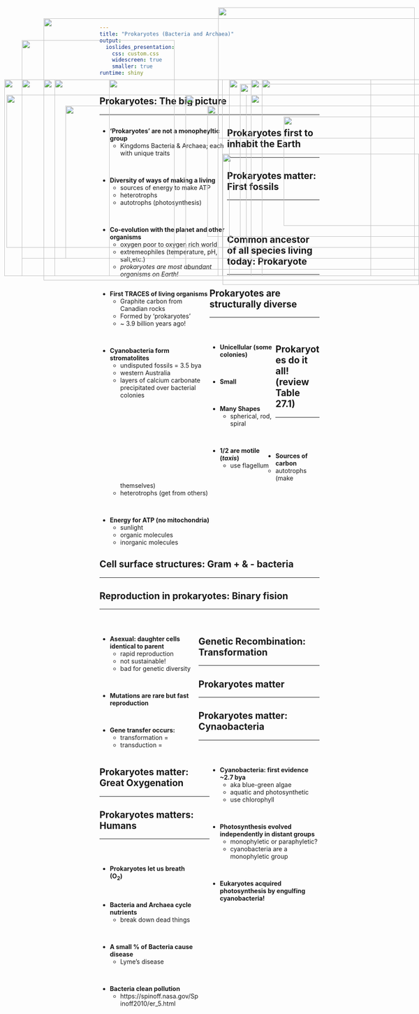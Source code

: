 ```yaml
---
title: "Prokaryotes (Bacteria and Archaea)"
output: 
  ioslides_presentation:
    css: custom.css
    widescreen: true
    smaller: true
runtime: shiny
---
```


## Prokaryotes: The big picture
<hr>

<div style="float: left; width: 58%;">

* **'Prokaryotes' are not a monopheyltic group**
    + Kingdoms Bacteria & Archaea; each with unique traits

<br/>

* **Diversity of ways of making a living**
    + sources of energy to make ATP
    + heterotrophs
    + autotrophs (photosynthesis)

<br/>

* **Co-evolution with the planet and other organisms**
    + oxygen poor to oxygen rich world
    + extremeophiles (temperature, pH, salt,etc.)
    + *prokaryotes are most abundant organisms on Earth!*
</div>

<IMG STYLE="position:absolute; TOP:275px; LEFT:650px; WIDTH:350px; HEIGHT:250px" SRC="images/yellowstone.jpg">

##

<IMG STYLE="position:absolute; TOP:100px; LEFT:50px; WIDTH:350px; HEIGHT:500px" SRC="images/geyser.jpg">

<IMG STYLE="position:absolute; TOP:25px; LEFT:500px; WIDTH:450px; HEIGHT:300px" SRC="images/acid.jpg">

<IMG STYLE="position:absolute; TOP:360px; LEFT:510px; WIDTH:450px; HEIGHT:300px" SRC="images/vent.jpg">

## Prokaryotes first to inhabit the Earth
<hr>

<IMG STYLE="position:absolute; TOP:190px; LEFT:100px; WIDTH:900px; HEIGHT:450px" SRC="images/oldlife.png">

## Prokaryotes matter: First fossils
<hr>
<br/>
<br/>

<div style="float: left; width: 50%;">

* **First TRACES of living organisms**
    + Graphite carbon from Canadian rocks
    + Formed by ‘prokaryotes’
    + ~ 3.9 billion years ago! 

<br/>

* **Cyanobacteria form stromatolites**
    + undisputed fossils = 3.5 bya
    + western Australia
    + layers of calcium carbonate precipitated over bacterial colonies

</div>

<IMG STYLE="position:absolute; TOP:190px; LEFT:575px; WIDTH:375px; HEIGHT:450px" SRC="images/matfossils.png">

## Common ancestor of all species living today: Prokaryote
<hr>

<IMG STYLE="position:absolute; TOP:190px; LEFT:50px; WIDTH:450px; HEIGHT:450px" SRC="images/simple_phyl.jpg">

<IMG STYLE="position:absolute; TOP:190px; LEFT:600px; WIDTH:350px; HEIGHT:450px" SRC="images/oldfossil.gif">

## Prokaryotes are structurally diverse
<hr>
<br/>

<div style="float: left; width: 30%;">

* **Unicellular (some colonies)**

<br/>

* **Small**

<br/>

* **Many Shapes**
    + spherical, rod, spiral

<br/>

* **1/2 are motile (*taxis*)**
    + use flagellum
</div>

<IMG STYLE="position:absolute; TOP:225px; LEFT:425px; WIDTH:600px; HEIGHT:400px" SRC="images/shapesize.jpg">

##

<IMG STYLE="position:absolute; TOP:50px; LEFT:100px; WIDTH:900px; HEIGHT:600px" SRC="images/differ.png">

<!-- ## Prokaryotic vs Eukaryotic cells -->
<!-- <hr> -->

<!-- <IMG STYLE="position:absolute; TOP:250px; LEFT:250px; WIDTH:600px; HEIGHT:350px" SRC="images/shareproeu.jpg"> -->

## Prokaryotes do it all! (review Table 27.1)
<hr>
<br/>
<br/>
<br/>


* **Sources of carbon**
    + autotrophs (make themselves)
    + heterotrophs (get from others)

<br/>

* **Energy for ATP (no mitochondria)**
    + sunlight
    + organic molecules
    + inorganic molecules

<IMG STYLE="position:absolute; TOP:250px; LEFT:475px; WIDTH:600px; HEIGHT:300px" SRC="images/photonitro.jpg">

## Cell surface structures: Gram + & - bacteria
<hr>

<IMG STYLE="position:absolute; TOP:250px; LEFT:150px; WIDTH:800px; HEIGHT:350px" SRC="images/gram2.jpg">

<!-- ## Evolution of traditional groups: -->
<!-- <hr> -->
<!-- <br/> -->

<!-- * **Gram positive bacteria are monophyletic** -->

<!-- <br/> -->

<!-- * **Cyanobacteria are monophyletic** -->

<!-- <br/> -->

<!-- * **Gram negative bacteria no longer considered monophyletic** -->

<!-- <IMG STYLE="position:absolute; TOP:190px; LEFT:785px; WIDTH:250px; HEIGHT:250px" SRC="images/cyano2.jpg"> -->

<!-- <IMG STYLE="position:absolute; TOP:425px; LEFT:300px; WIDTH:500px; HEIGHT:250px" SRC="images/gram.jpeg"> -->

## Reproduction in prokaryotes: Binary fision
<hr>
<br/>

<div style="float: left; width: 45%;">

* **Asexual: daughter cells identical to parent**
    + rapid reproduction
    + not sustainable!
    + bad for genetic diversity

<br/>

* **Mutations are rare but fast reproduction**

<br/>

* **Gene transfer occurs:**
    + transformation = 
    + transduction = 

</div>

<IMG STYLE="position:absolute; TOP:190px; LEFT:525px; WIDTH:550px; HEIGHT:450px" SRC="images/binary2.jpg">

## Genetic Recombination: Transformation
<hr>

<IMG STYLE="position:absolute; TOP:190px; LEFT:250px; WIDTH:600px; HEIGHT:450px" SRC="images/transformation.jpg">

<!-- <IMG STYLE="position:absolute; TOP:190px; LEFT:550px; WIDTH:600px; HEIGHT:450px" SRC="images/transduction.jpg"> -->

## Prokaryotes matter
<hr>

<IMG STYLE="position:absolute; TOP:225px; LEFT:15px; WIDTH:550px; HEIGHT:350px" SRC="images/archaenera.png">

<IMG STYLE="position:absolute; TOP:225px; LEFT:575px; WIDTH:500px; HEIGHT:350px" SRC="images/bif.jpg">

## Prokaryotes matter: Cynaobacteria
<hr>
<br/>

<div style="float: right; width: 50%;">

* **Cyanobacteria: first evidence ~2.7 bya**
    + aka blue-green algae
    + aquatic and photosynthetic
    + use chlorophyll

<br/>

* **Photosynthesis evolved independently in distant groups**
    + monophyletic or paraphyletic?
    + cyanobacteria are a monophyletic group

<br/>

* **Eukaryotes acquired photosynthesis by engulfing cyanobacteria!**

</div>
    
<IMG STYLE="position:absolute; TOP:190px; LEFT:10px; WIDTH:500px; HEIGHT:450px" SRC="images/cyanobacteria.png">

## Prokaryotes matter: Great Oxygenation
<hr>

<IMG STYLE="position:absolute; TOP:190px; LEFT:125px; WIDTH:850px; HEIGHT:450px" SRC="images/goe2.jpg">

## Prokaryotes matters: Humans
<hr>
<br/>

<div style="float: left; width: 45%;">

* **Prokaryotes let us breath (O~2~)**

<br/>

* **Bacteria and Archaea cycle nutrients**
    + break down dead things

<br/>

* **A small % of Bacteria cause disease**
    + Lyme's disease

<br/>

* **Bacteria clean pollution**
    + https://spinoff.nasa.gov/Spinoff2010/er_5.html

</div>

<IMG STYLE="position:absolute; TOP:200px; LEFT:550px; WIDTH:525px; HEIGHT:350px" SRC="images/oilspill.jpg">

<!-- ## 3 domain hypothesis: Linking Prokaryotes and Eukaryotes -->
<!-- <hr> -->

<!-- <IMG STYLE="position:absolute; TOP:225px; LEFT:175px; WIDTH:750px; HEIGHT:375px" SRC="images/3domain.gif"> -->

<!-- ## 2 domain hypothesis: Looking for LUCA -->
<!-- <hr> -->

<!-- <IMG STYLE="position:absolute; TOP:190px; LEFT:50px; WIDTH:375px; HEIGHT:450px" SRC="images/2domain.jpg"> -->

<!-- <IMG STYLE="position:absolute; TOP:225px; LEFT:525px; WIDTH:550px; HEIGHT:400px" SRC="images/luca.jpg"> -->